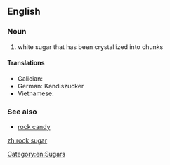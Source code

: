 {{wikipedia}}
==English==

===Noun===
{{en-noun|head=[[rock]] [[sugar]]|-}}

# white sugar that has been crystallized into chunks

====Translations====
{{trans-top|white sugar that has been crystallized into chunks}}
* Galician: {{t|gl|azucre candi|m}}
* German: Kandiszucker
* Vietnamese: {{t|vi|đường phèn}}
{{trans-mid}}
{{trans-bottom}}

===See also===
* [[rock candy]]

[[Category:en:Sugars]]

[[zh:rock sugar]]